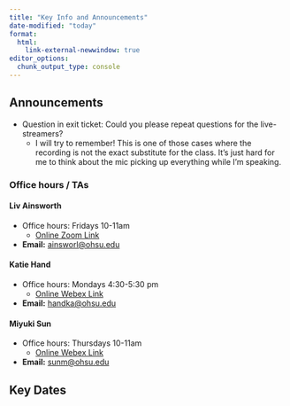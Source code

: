```yaml
---
title: "Key Info and Announcements"
date-modified: "today"
format: 
  html:
    link-external-newwindow: true
editor_options: 
  chunk_output_type: console
---
```


## Announcements

- Question in exit ticket: Could you please repeat questions for the live-streamers?
  - I will try to remember! This is one of those cases where the recording is not the exact substitute for the class. It's just hard for me to think about the mic picking up everything while I'm speaking.

### Office hours / TAs 
#### Liv Ainsworth

- Office hours: Fridays 10-11am
  - [Online Zoom Link](https://pdx.zoom.us/my/lainswo)
- **Email:** [ainsworl@ohsu.edu](mailto:ainsworl@ohsu.edu)

#### Katie Hand

- Office hours: Mondays 4:30-5:30 pm 
  - [Online Webex Link](https://ohsu.webex.com/ohsu/j.php?MTID=mde106aeb839ffbab53e77f01bb4590ae)
- **Email:** [handka@ohsu.edu](mailto:handka@ohsu.edu)

#### Miyuki Sun

- Office hours: Thursdays 10-11am
  - [Online Webex Link](https://ohsu.webex.com/ohsu/j.php?MTID=m6d92cdf0b5ce1bdedc0fdb0ec4efb568)
- **Email:** [sunm@ohsu.edu](mailto:sunm@ohsu.edu)
  
## Key Dates